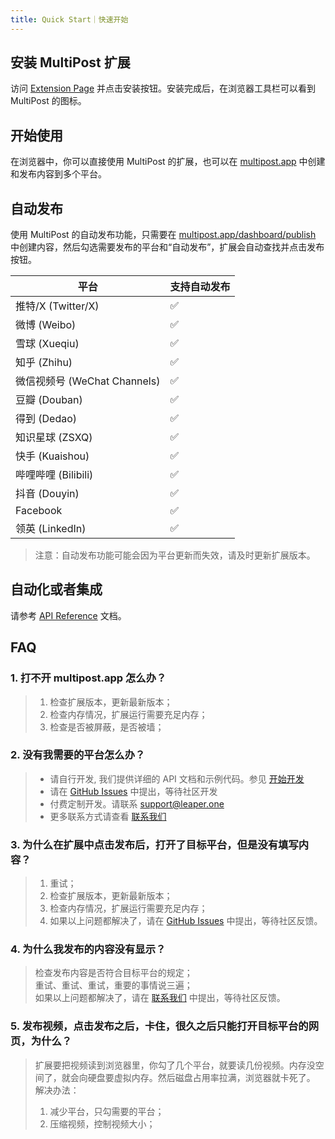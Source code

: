 ```yaml
---
title: Quick Start｜快速开始
---
```


## 安装 MultiPost 扩展
访问 [Extension Page](https://multipost.app/extension) 并点击安装按钮。安装完成后，在浏览器工具栏可以看到 MultiPost 的图标。

## 开始使用

在浏览器中，你可以直接使用 MultiPost 的扩展，也可以在 [multipost.app](https://multipost.app) 中创建和发布内容到多个平台。

## 自动发布

使用 MultiPost 的自动发布功能，只需要在 [multipost.app/dashboard/publish](https://multipost.app/dashboard/publish) 中创建内容，然后勾选需要发布的平台和“自动发布”，扩展会自动查找并点击发布按钮。

| 平台 | 支持自动发布 |
|------|------------|
| 推特/X (Twitter/X) | ✅ |
| 微博 (Weibo) | ✅ |
| 雪球 (Xueqiu) | ✅ |
| 知乎 (Zhihu) | ✅ |
| 微信视频号 (WeChat Channels) | ✅ |
| 豆瓣 (Douban) | ✅ |
| 得到 (Dedao) | ✅ |
| 知识星球 (ZSXQ) | ✅ |
| 快手 (Kuaishou) | ✅ |
| 哔哩哔哩 (Bilibili) | ✅ |
| 抖音 (Douyin) | ✅ |
| Facebook | ✅ |
| 领英 (LinkedIn) | ✅ |

> 注意：自动发布功能可能会因为平台更新而失效，请及时更新扩展版本。


## 自动化或者集成
请参考 [API Reference](/docs/api-reference) 文档。

## FAQ
### 1. 打不开 multipost.app 怎么办？
> 1. 检查扩展版本，更新最新版本；
> 2. 检查内存情况，扩展运行需要充足内存；
> 3. 检查是否被屏蔽，是否被墙；

### 2. 没有我需要的平台怎么办？
> - 请自行开发, 我们提供详细的 API 文档和示例代码。参见 [开始开发](/docs/development)
> - 请在 [GitHub Issues](https://github.com/MultiPost-Extension/MultiPost-Extension/issues) 中提出，等待社区开发
> - 付费定制开发。请联系 [support@leaper.one](mailto:support@leaper.one)
> - 更多联系方式请查看 [联系我们](/docs/user-guide/contact-us)

### 3. 为什么在扩展中点击发布后，打开了目标平台，但是没有填写内容？
> 1. 重试；
> 2. 检查扩展版本，更新最新版本；
> 3. 检查内存情况，扩展运行需要充足内存；
> 4. 如果以上问题都解决了，请在 [GitHub Issues](https://github.com/leaperone/MultiPost-Extension/issues) 中提出，等待社区反馈。

### 4. 为什么我发布的内容没有显示？
> 检查发布内容是否符合目标平台的规定；  
> 重试、重试、重试，重要的事情说三遍；  
> 如果以上问题都解决了，请在 [联系我们](/docs/user-guide/contact-us) 中提出，等待社区反馈。

### 5. 发布视频，点击发布之后，卡住，很久之后只能打开目标平台的网页，为什么？
> 扩展要把视频读到浏览器里，你勾了几个平台，就要读几份视频。内存没空间了，就会向硬盘要虚拟内存。然后磁盘占用率拉满，浏览器就卡死了。
> 解决办法：
> 1. 减少平台，只勾需要的平台；
> 2. 压缩视频，控制视频大小；

